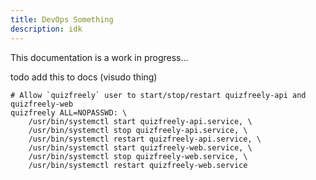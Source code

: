 ```yaml
---
title: DevOps Something
description: idk
---
```


This documentation is a work in progress...

todo add this to docs (visudo thing)
```
# Allow `quizfreely` user to start/stop/restart quizfreely-api and quizfreely-web
quizfreely ALL=NOPASSWD: \
    /usr/bin/systemctl start quizfreely-api.service, \
    /usr/bin/systemctl stop quizfreely-api.service, \
    /usr/bin/systemctl restart quizfreely-api.service, \
    /usr/bin/systemctl start quizfreely-web.service, \
    /usr/bin/systemctl stop quizfreely-web.service, \
    /usr/bin/systemctl restart quizfreely-web.service
```
